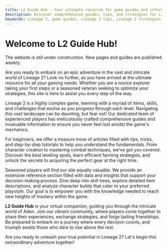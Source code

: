 ```yaml
---
title: L2 Guide Hub - Your ultimate resource for game guides and information
description: Discover comprehensive guides, tips, and strategies for Lineage 2. Level up your gameplay, find the best farming spots, and optimize your character builds. Join our community and unleash your true potential in Lineage 2!
keywords: Lineage 2, game guides, Lineage 2 tips, Lineage 2 strategies, Lineage 2 community, character builds, farming spots, gameplay optimization
---
```



# Welcome to L2 Guide Hub!

<Callout type="warning" emoji="⚠️">
  The website is still under construction. New pages and guides are published weekly.
</Callout>

Are you ready to embark on an epic adventure in the vast and intricate world of Lineage 2? Look no further, as you have arrived at the ultimate resource for all your gaming needs. Whether you are a novice explorer taking your first steps or a seasoned veteran seeking to optimize your strategies, this site is here to assist you every step of the way.

Lineage 2 is a highly complex game, teeming with a myriad of items, skills, and challenges that evolve as you progress through each level. Navigating this vast landscape can be daunting, but fear not! Our dedicated team of experienced players has meticulously crafted comprehensive guides and invaluable information to ensure you never feel lost amidst the game's mechanics.

For beginners, we offer a treasure trove of articles filled with tips, tricks, and step-by-step tutorials to help you understand the fundamentals. From character creation to mastering combat techniques, we've got you covered. Discover the best leveling spots, learn efficient farming strategies, and unlock the secrets to acquiring the perfect gear at the right time.

Seasoned players will find our site equally valuable. We provide an extensive reference section filled with data and insights that support your decision-making process. Dive deep into skill trees, explore detailed item descriptions, and analyze character builds that cater to your preferred playstyle. Our goal is to empower you with the knowledge needed to reach new heights of mastery within the game.

**L2 Guide Hub** is your virtual companion, guiding you through the intricate world of Aden. Join our vibrant community, where players come together to share their experiences, exchange strategies, and forge lasting friendships. Be prepared to embark on a journey where every decision counts, and triumph awaits those who dare to rise above the rest.

Are you ready to unleash your true potential in Lineage 2? Let's begin this extraordinary adventure together!